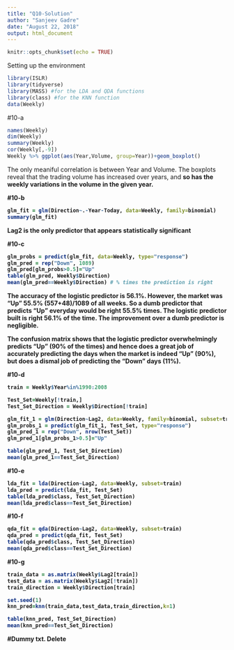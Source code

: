 ```yaml
---
title: "Q10-Solution"
author: "Sanjeev Gadre"
date: "August 22, 2018"
output: html_document
---
```


```r
knitr::opts_chunk$set(echo = TRUE)
```

Setting up the environment

```r
library(ISLR)
library(tidyverse)
library(MASS) #for the LDA and QDA functions
library(class) #for the KNN function
data(Weekly)

```

#10-a
```r
names(Weekly)
dim(Weekly)
summary(Weekly)
cor(Weekly[,-9])
Weekly %>% ggplot(aes(Year,Volume, group=Year))+geom_boxplot()
```

The only meaniful correlation is between Year and Volume. The boxplots reveal that <a> the trading volume has increased over years, and <b> so has the weekly variations in the volume in the given year.

#10-b
```r
glm_fit = glm(Direction~.-Year-Today, data=Weekly, family=binomial)
summary(glm_fit)
```

Lag2 is the only predictor that appears statistically significant

#10-c
```r
glm_probs = predict(glm_fit, data=Weekly, type="response")
glm_pred = rep("Down", 1089)
glm_pred[glm_probs>0.5]="Up"
table(glm_pred, Weekly$Direction)
mean(glm_pred==Weekly$Direction) # % times the prediction is right
```

The accuracy of the logistic predictor is 56.1%. However, the market was "Up" 55.5% (557+48)/1089 of all weeks. So a dumb predictor that predicts "Up" everyday would be right 55.5% times. The logistic predictor built is right 56.1% of the time. The improvement over a dumb predictor is negligible. 

The confusion matrix shows that the logistic predictor overwhelmingly predicts "Up" (90% of the times) and hence does a great job of accurately predicting the days when the market is indeed "Up" (90%), but does a dismal job of predicting the "Down" days (11%).

#10-d
```r
train = Weekly$Year%in%1990:2008

Test_Set=Weekly[!train,]
Test_Set_Direction = Weekly$Direction[!train]

glm_fit_1 = glm(Direction~Lag2, data=Weekly, family=binomial, subset=train)
glm_probs_1 = predict(glm_fit_1, Test_Set, type="response")
glm_pred_1 = rep("Down", nrow(Test_Set))
glm_pred_1[glm_probs_1>0.5]="Up"

table(glm_pred_1, Test_Set_Direction)
mean(glm_pred_1==Test_Set_Direction)
```

#10-e
```r
lda_fit = lda(Direction~Lag2, data=Weekly, subset=train)
lda_pred = predict(lda_fit, Test_Set)
table(lda_pred$class, Test_Set_Direction)
mean(lda_pred$class==Test_Set_Direction)

```

#10-f
```r
qda_fit = qda(Direction~Lag2, data=Weekly, subset=train)
qda_pred = predict(qda_fit, Test_Set)
table(qda_pred$class, Test_Set_Direction)
mean(qda_pred$class==Test_Set_Direction)

```

#10-g
```r
train_data = as.matrix(Weekly$Lag2[train])
test_data = as.matrix(Weekly$Lag2[!train])
train_direction = Weekly$Direction[train]

set.seed(1)
knn_pred=knn(train_data,test_data,train_direction,k=1)

table(knn_pred, Test_Set_Direction)
mean(knn_pred==Test_Set_Direction)
```

#Dummy txt. Delete

